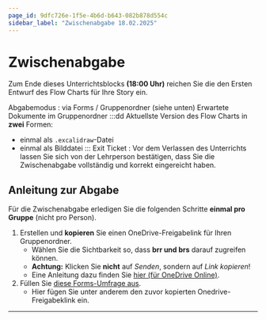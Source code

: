 ```yaml
---
page_id: 9dfc726e-1f5e-4b6d-b643-082b878d554c
sidebar_label: "Zwischenabgabe 18.02.2025"
---
```


# Zwischenabgabe
Zum Ende dieses Unterrichtsblocks **(18:00 Uhr)** reichen Sie die den Ersten Entwurf des Flow Charts für Ihre Story ein.

Abgabemodus
: via Forms / Gruppenordner (siehe unten)
Erwartete Dokumente im Gruppenordner
:::dd
Aktuellste Version des Flow Charts in **zwei** Formen:
- einmal als `.excalidraw`-Datei
- einmal als Bilddatei
:::
Exit Ticket
: Vor dem Verlassen des Unterrichts lassen Sie sich von der Lehrperson bestätigen, dass Sie die Zwischenabgabe vollständig und korrekt eingereicht haben.

## Anleitung zur Abgabe
Für die Zwischenabgabe erledigen Sie die folgenden Schritte **einmal pro Gruppe** (nicht pro Person).

1. Erstellen und **kopieren** Sie einen OneDrive-Freigabelink für Ihren Gruppenordner.
   - Wählen Sie die Sichtbarkeit so, dass **brr und brs** darauf zugreifen können.
   - **Achtung:** Klicken Sie **nicht** auf _Senden_, sondern auf _Link kopieren_!
   - Eine Anleitung dazu finden Sie [hier (für OneDrive Online)](https://support.microsoft.com/de-de/office/freigeben-von-onedrive-dateien-und-ordnern-9fcc2f7d-de0c-4cec-93b0-a82024800c07).
2. Füllen Sie [diese Forms-Umfrage aus](https://forms.office.com/Pages/ResponsePage.aspx?id=Y4MGSWGDB0aVSWK2tVeUqneR4FxJ7SlIvbWmmL8iOgxUMTVEMDlQVTBBTjFHSUpYT004SjlKOTdFRC4u). 
   - Hier fügen Sie unter anderem den zuvor kopierten Onedrive-Freigabeklink ein.

---